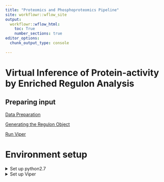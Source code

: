 ```yaml
---
title: "Proteomics and Phosphoproteomics Pipeline"
site: workflowr::wflow_site
output:
  workflowr::wflow_html:
    toc: True
    number_sections: true
editor_options:
  chunk_output_type: console
  
---
```


# Virtual Inference of Protein-activity by Enriched Regulon Analysis

## Preparing input

[Data Preparation](viper_1.html)

[Generating the Regulon Object](viper_2.html)

[Run Viper](viper_3.html)
  
# Environment setup
<details>
  <summary>Set up python2.7</summary>

To set up python2.7 on MacOs

* Follow https://stackoverflow.com/questions/67380286/anaconda-channel-for-installing-python-2-7  
  
* Install additional packages with [Env/py27.yml](https://github.com/zhenzuo2/Proteomics-and-Phosphoproteomics-Pipeline/blob/main/Env/py27.yml)  

Then run 

```
conda create -n py27 --f py27.yml
```

To active it  

```
source /opt/homebrew/Caskroom/mambaforge/base/etc/profile.d/conda.sh;  
conda activate py27;  
```

</details>

<details>
  <summary>Set up Viper</summary>
  
* Follow https://www.bioconductor.org/packages/release/bioc/html/viper.html

```
if (!require("BiocManager", quietly = TRUE))
    install.packages("BiocManager")

BiocManager::install("viper")
```
</details>

